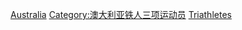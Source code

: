 [[Category:各国奥运铁人三项运动员|Australia]]
[[Category:澳大利亚铁人三项运动员|Category:澳大利亚铁人三项运动员]]
[[Category:澳大利亚夏季奥运运动员|Triathletes]]